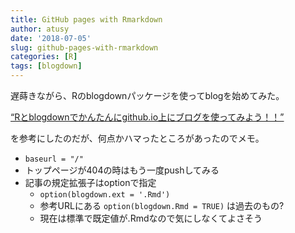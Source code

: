 ```yaml
---
title: GitHub pages with Rmarkdown
author: atusy
date: '2018-07-05'
slug: github-pages-with-rmarkdown
categories: [R]
tags: [blogdown]
---
```


遅蒔きながら、Rのblogdownパッケージを使ってblogを始めてみた。

["Rとblogdownでかんたんにgithub.io上にブログを使ってみよう！！"](https://qiita.com/masato_t/items/7bbfa74f8de0dc06c91c)

を参考にしたのだが、何点かハマったところがあったのでメモ。

- `baseurl = "/"`
- トップページが404の時はもう一度pushしてみる
- 記事の規定拡張子はoptionで指定
    - `option(blogdown.ext = '.Rmd')`
    - 参考URLにある `option(blogdown.Rmd = TRUE)` は過去のもの?
    - 現在は標準で既定値が.Rmdなので気にしなくてよさそう
    
    